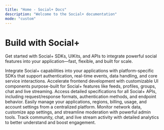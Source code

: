 ```yaml
---
title: "Home - Social+ Docs"
description: "Welcome to the Social+ documentation"
mode: "custom"
---
```


<div style={{ maxWidth:"64rem",margin:"0 auto",paddingTop:"4rem" }}>

  <h1>Build with Social+</h1>

Get started with Social+ SDKs, UIKits, and APIs to integrate powerful social features into your application—fast, flexible, and built for scale.



<CardGroup cols={3}>
  <Card title="SDKs" icon="layer-plus" href="https://mintlify.com/docs/quickstart">
    Integrate Social+ capabilities into your applications with platform-specific SDKs that support authentication, real-time events, data handling, and core service interactions.
  </Card>
  <Card title="UIKits" icon="palette" href="https://mintlify.com/docs/development">
    Accelerate frontend development with customizable UI components purpose-built for Social+ features like feeds, profiles, groups, chat and live streaming.
  </Card>
  <Card title="API References" icon="code" href="https://mintlify.com/docs/development">
    Access detailed specifications for all Social+ APIs, including request/response formats, authentication methods, and endpoint behavior.
  </Card>
  <Card title="Social+ Portal" icon="palette" href="https://mintlify.com/docs/settings/global">
    Easily manage your applications, regions, billing, usage, and account settings from a centralized platform.
  </Card>
  <Card title="Social+ Console" icon="code" href="https://mintlify.com/docs/api-playground/openapi">
    Monitor network data, customize app settings, and streamline moderation with powerful admin tools.
  </Card>
  <Card title="Social+ Dashboard" icon="screwdriver-wrench" href="https://mintlify.com/docs/content/components/accordions">
    Track community, chat, and live stream activity with detailed analytics to better understand and boost engagement.
  </Card>
</CardGroup>

</div>